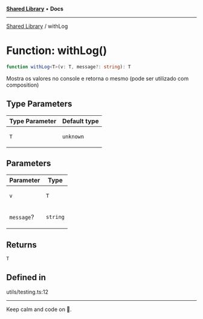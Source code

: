 
<Meta title="Libs/Shared/functions/withLog" />



[**Shared Library**](/?path=/docs/libs-shared-overview--page) • **Docs**

***

[Shared Library](/?path=/docs/libs-shared-overview--page) / withLog

# Function: withLog()

```ts
function withLog<T>(v: T, message?: string): T
```

Mostra os valores no console e retorna o mesmo (pode ser utilizado com composition)

## Type Parameters

<table>
<thead>
<tr>
<th>Type Parameter</th>
<th>Default type</th>
</tr>
</thead>
<tbody>
<tr>
<td>

`T`

</td>
<td>

`unknown`

</td>
</tr>
</tbody>
</table>

## Parameters

<table>
<thead>
<tr>
<th>Parameter</th>
<th>Type</th>
</tr>
</thead>
<tbody>
<tr>
<td>

`v`

</td>
<td>

`T`

</td>
</tr>
<tr>
<td>

`message`?

</td>
<td>

`string`

</td>
</tr>
</tbody>
</table>

## Returns

`T`

## Defined in

utils/testing.ts:12


***

Keep calm and code on 🤘.